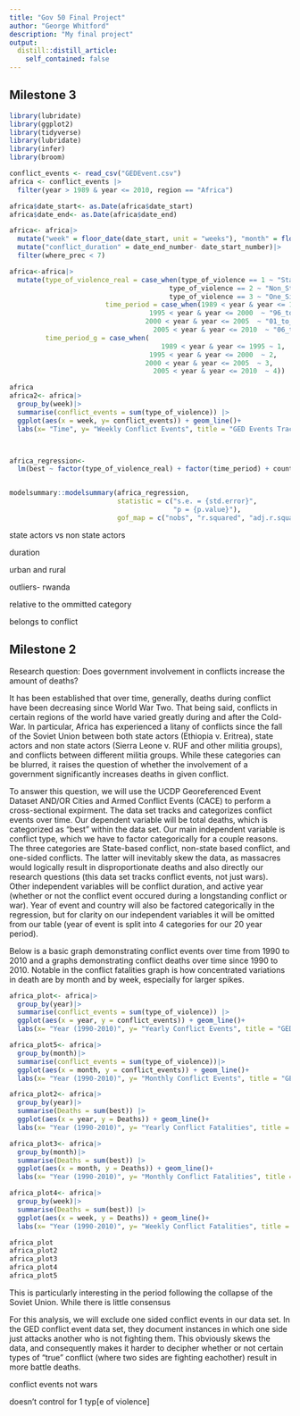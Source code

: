 ```yaml
---
title: "Gov 50 Final Project"
author: "George Whitford"
description: "My final project"
output:
  distill::distill_article:
    self_contained: false
---
```

## Milestone 3


```r
library(lubridate)
library(ggplot2)
library(tidyverse)
library(lubridate)
library(infer)
library(broom)

conflict_events <- read_csv("GEDEvent.csv")
africa <- conflict_events |>
  filter(year > 1989 & year <= 2010, region == "Africa")

africa$date_start<- as.Date(africa$date_start)
africa$date_end<- as.Date(africa$date_end)

africa<- africa|>
  mutate("week" = floor_date(date_start, unit = "weeks"), "month" = floor_date(date_start, unit = "months"), "date_end_number" = as.numeric(date_end), "date_start_number" = as.numeric(date_start))|>
  mutate("conflict_duration" = date_end_number- date_start_number)|>
  filter(where_prec < 7)

africa<-africa|>
  mutate(type_of_violence_real = case_when(type_of_violence == 1 ~ "State_Based_Conflict",
                                        type_of_violence == 2 ~ "Non_State_Conflict", 
                                        type_of_violence == 3 ~ "One_Sided_Conflict"), 
                        time_period = case_when(1989 < year & year <= 1995 ~ "90_to_95",
                                   1995 < year & year <= 2000  ~ "96_to_2000",
                                  2000 < year & year <= 2005  ~ "01_to_05",
                                    2005 < year & year <= 2010  ~ "06_to_10"),
         time_period_g = case_when(
                                      1989 < year & year <= 1995 ~ 1,
                                   1995 < year & year <= 2000  ~ 2,
                                  2000 < year & year <= 2005  ~ 3,
                                    2005 < year & year <= 2010  ~ 4))

africa
africa2<- africa|>
  group_by(week)|>
  summarise(conflict_events = sum(type_of_violence)) |>
  ggplot(aes(x = week, y= conflict_events)) + geom_line()+
  labs(x= "Time", y= "Weekly Conflict Events", title = "GED Events Tracker- Nagorno-Karabakh")



africa_regression<-
  lm(best ~ factor(type_of_violence_real) + factor(time_period) + country_id + conflict_duration + deaths_civilians + active_year, data = africa, na.action = na.exclude)


modelsummary::modelsummary(africa_regression,
                           statistic = c("s.e. = {std.error}",
                                         "p = {p.value}"),
                           gof_map = c("nobs", "r.squared", "adj.r.squared"))
```


state actors vs non state actors 

duration

urban and rural

outliers- rwanda 


relative to the ommitted category

belongs to conflict

## Milestone 2
Research question: Does government involvement in conflicts increase the amount of deaths?

It has been established that over time, generally, deaths during conflict have been decreasing since World War Two. That being said, conflicts in certain regions of the world have varied greatly during and after the Cold-War. In particular, Africa has experienced a litany of conflicts since the fall of the Soviet Union between both state actors (Ethiopia v. Eritrea), state actors and non state actors (Sierra Leone v. RUF and other militia groups), and conflicts between different militia groups. While these categories can be blurred, it raises the question of whether the involvement of a government significantly increases deaths in  given conflict.

To answer this question, we will use the UCDP Georeferenced Event Dataset AND/OR Cities and Armed Conflict Events (CACE) to perform a cross-sectional expirment. The data set tracks and categorizes conflict events over time. Our dependent variable will be total deaths, which is categorized as "best" within the data set. Our main independent variable is conflict type, which we have to factor categorically for a couple reasons. The three categories are State-based conflict, non-state based conflict, and one-sided conflicts. The latter will inevitably skew the data, as massacres would logically result in disproportionate deaths and also directly our research questions (this data set tracks conflict events, not just wars). Other independent variables will be conflict duration, and active year (whether or not the conflict event occured during a longstanding conflict or war). Year of event and country will also be factored categorically in the regression, but for clarity on our independent variables it will be omitted from our table (year of event is split into 4 categories for our 20 year period).

Below is a basic graph demonstrating conflict events over time from 1990 to 2010 and a graphs demonstrating conflict deaths over time since 1990 to 2010. Notable in the conflict fatalities graph is how concentrated variations in death are by month and by week, especially for larger spikes. 

```r
africa_plot<- africa|>
  group_by(year)|>
  summarise(conflict_events = sum(type_of_violence)) |>
  ggplot(aes(x = year, y = conflict_events)) + geom_line()+
  labs(x= "Year (1990-2010)", y= "Yearly Conflict Events", title = "GED Events Tracker- Africa")

africa_plot5<- africa|>
  group_by(month)|>
  summarise(conflict_events = sum(type_of_violence))|>
  ggplot(aes(x = month, y = conflict_events)) + geom_line()+
  labs(x= "Year (1990-2010)", y= "Monthly Conflict Events", title = "GED Events Tracker- Africa")

africa_plot2<- africa|>
  group_by(year)|>
  summarise(Deaths = sum(best)) |>
  ggplot(aes(x = year, y = Deaths)) + geom_line()+
  labs(x= "Year (1990-2010)", y= "Yearly Conflict Fatalities", title = "GED Events Tracker- Africa")

africa_plot3<- africa|>
  group_by(month)|>
  summarise(Deaths = sum(best)) |>
  ggplot(aes(x = month, y = Deaths)) + geom_line()+
  labs(x= "Year (1990-2010)", y= "Monthly Conflict Fatalities", title = "GED Events Tracker- Africa")

africa_plot4<- africa|>
  group_by(week)|>
  summarise(Deaths = sum(best)) |>
  ggplot(aes(x = week, y = Deaths)) + geom_line()+
  labs(x= "Year (1990-2010)", y= "Weekly Conflict Fatalities", title = "GED Events Tracker- Africa")

africa_plot
africa_plot2
africa_plot3
africa_plot4
africa_plot5
```

This is particularly interesting in the period following the collapse of the Soviet Union. While there is little consensus 

For this analysis, we will exclude one sided conflict events in our data set. In the GED conflict event data set, they document instances in which one side just attacks another who is not fighting them. This obviously skews the data, and consequently makes it harder to decipher whether or not certain types of "true" conflict (where two sides are fighting eachother) result in more battle deaths. 


conflict events not wars

doesn't control for 1 typ[e of violence]

